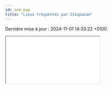 ```yaml
---
id: osm_map
title: "Lieux fréquentés par Zikapanam"
---
```


<p>Dernière mise à jour : 2024-11-01 14:33:22 +0100</p>

<div style={{"width": "100%", "height": "80vh"}}>
  <iframe
    src="/osm_map.html"
    style={{"border": "none", "width": "100%", "height": "100%"}}
    allowFullScreen
  />
</div>
